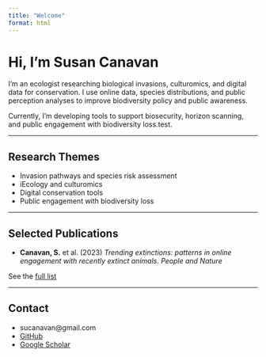 ```yaml
---
title: "Welcome"
format: html
---
```


# Hi, I'm Susan Canavan

I’m an ecologist researching biological invasions, culturomics, and digital data for conservation. I use online data, species distributions, and public perception analyses to improve biodiversity policy and public awareness.

Currently, I’m developing tools to support biosecurity, horizon scanning, and public engagement with biodiversity loss.test.

------------------------------------------------------------------------

## Research Themes

-   Invasion pathways and species risk assessment
-   iEcology and culturomics
-   Digital conservation tools
-   Public engagement with biodiversity loss

------------------------------------------------------------------------

## Selected Publications

-   **Canavan, S.** et al. (2023) *Trending extinctions: patterns in online engagement with recently extinct animals*. *People and Nature*

See the [full list](publications.qmd)

------------------------------------------------------------------------

## Contact

-   sucanavan\@gmail.com
-   [GitHub](https://github.com/sucanavan)\
-   [Google Scholar](#)
